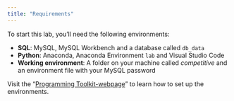 ```yaml
---
title: "Requirements"
---
```


To start this lab, you'll need the following environments:

- **SQL**: MySQL, MySQL Workbench and a database called `db_data`
- **Python**: Anaconda, Anaconda Environment `lab` and Visual Studio Code
- **Working environment**: A folder on your machine called *competitive* and an environment file with your MySQL password


:::{.callout-important}
Visit the "[Programming Toolkit-webpage](https://kirenz.github.io/lab-toolkit/)" to learn how to set up the environments.
:::